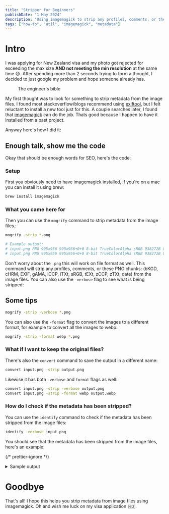 ```yaml
---
title: "Stripper for Beginners"
publishDate: "1 May 2024"
description: "Using imagemagick to strip any profiles, comments, or these PNG chunks: (bKGD,cHRM,EXIF,gAMA,iCCP,iTXt,sRGB,tEXt,zCCP,zTXt,date) from image files"
tags: ["how-to", "util", "imagemagick", "metadata"]
---
```



# Intro

I was applying for New Zealand visa and my photo got rejected for exceeding the max size **AND not meeting the min resolution** at the same time 😅.
After spending more than 2 seconds trying to form a thought, I decided to just google my problem and hope someone already has.

<figure>
	<Picture
		src={copas}
		formats={["avif", "webp"]}
		alt="A photo of a fictious book cover mocking programmer's habit of copy-pasting code from stackoverflow"
	/>
	<figcaption class="text-center">The engineer's bible</figcaption>
</figure>

My first thought was to look for something to strip metadata from the image files. I found most stackoverflow/blogs
recommend using [exiftool](https://exiftool.org/), but I felt reluctant to install a new tool just for
this. A couple searches later, I found that [imagemagick](https://imagemagick.org/index.php) can do the
job. Thats good because I happen to have it installed from a past project.

Anyway here's how I did it:

## Enough talk, show me the code

Okay that should be enough words for SEO, here's the code:

### Setup

First you obviously need to have imagemagick installed, if you're on a mac you can install it using brew:

```sh
brew install imagemagick
```

### What you came here for

Then you can use the `mogrify` command to strip metadata from the image files.:

```sh
mogrify -strip *.png

# Example output:
# input.png PNG 995x956 995x956+0+0 8-bit TrueColorAlpha sRGB 938272B 0.040u 0:00.028
# input.png PNG 995x956 995x956+0+0 8-bit TrueColorAlpha sRGB 938272B 0.160u 0:00.159
```

Don't worry about the `.png` this will work on file format as well.
This command will strip any profiles, comments, or these PNG chunks: (bKGD, cHRM, EXIF, gAMA, iCCP, iTXt, sRGB, tEXt, zCCP, zTXt, date) from the image files.
You can also use the `-verbose` flag to see what is being stripped:

## Some tips

```sh
mogrify -strip -verbose *.png
```

You can also use the `-format` flag to convert the images to a different format, for example to convert all the images to webp:

```sh
mogrify -strip -format webp *.png
```

### What if I want to keep the original files?

There's also the `convert` command to save the output in a different name:

```sh
convert input.png -strip output.png
```

Likewise it has both `-verbose` and `format` flags as well:

```sh
convert input.png -strip -verbose output.png
convert input.png -strip -format webp output.webp
```

### How do I check if the metadata has been stripped?

You can use the `identify` command to check if the metadata has been stripped from the image files:

```sh
identify -verbose input.png
```

You should see that the metadata has been stripped from the image files, here's an example:

{/* prettier-ignore */}
<details style="max-height:480px;overflow:scroll;">
  <summary>Sample output</summary>

```sh
Image:
  Filename: copas.png
  Permissions: rw-r--r--
  Format: PNG (Portable Network Graphics)
  Mime type: image/png
  Class: DirectClass
  Geometry: 995x956+0+0
  Units: Undefined
  Colorspace: sRGB
  Type: TrueColorAlpha
  Endianness: Undefined
  Depth: 8-bit
  Channels: 4.0
  Channel depth:
    Red: 8-bit
    Green: 8-bit
    Blue: 8-bit
    Alpha: 1-bit
  Channel statistics:
    Pixels: 951220
    Red:
      min: 0  (0)
      max: 255 (1)
      mean: 157.46 (0.617489)
      median: 229 (0.898039)
      standard deviation: 110.821 (0.434593)
      kurtosis: -1.58947
      skewness: -0.493305
      entropy: 0.611703
    Green:
      min: 0  (0)
      max: 255 (1)
      mean: 197.068 (0.772817)
      median: 234 (0.917647)
      standard deviation: 66.679 (0.261486)
      kurtosis: 0.0415249
      skewness: -0.909079
      entropy: 0.604423
    Blue:
      min: 0  (0)
      max: 255 (1)
      mean: 191.779 (0.752075)
      median: 230 (0.901961)
      standard deviation: 70.4805 (0.276394)
      kurtosis: -0.512684
      skewness: -0.729027
      entropy: 0.611983
    Alpha:
      min: 255  (1)
      max: 255 (1)
      mean: 255 (1)
      median: 255 (1)
      standard deviation: 0 (0)
      kurtosis: 0
      skewness: 0
      entropy: 0
  Image statistics:
    Overall:
      min: 0  (0)
      max: 255 (1)
      mean: 200.327 (0.785595)
      median: 237 (0.929412)
      standard deviation: 61.9952 (0.243118)
      kurtosis: -0.515157
      skewness: -0.532853
      entropy: 0.457027
  Rendering intent: Perceptual
  Gamma: 0.454545
  Chromaticity:
    red primary: (0.64,0.33,0.03)
    green primary: (0.3,0.6,0.1)
    blue primary: (0.15,0.06,0.79)
    white point: (0.3127,0.329,0.3583)
  Matte color: grey74
  Background color: white
  Border color: srgb(223,223,223)
  Transparent color: black
  Interlace: None
  Intensity: Undefined
  Compose: Over
  Page geometry: 995x956+0+0
  Dispose: Undefined
  Iterations: 0
  Compression: Zip
  Orientation: TopLeft
  Properties:
    date:create: 2024-05-01T09:55:25+00:00
    date:modify: 2024-05-01T09:55:25+00:00
    date:timestamp: 2024-05-01T10:11:53+00:00
    png:IHDR.bit-depth-orig: 8
    png:IHDR.bit_depth: 8
    png:IHDR.color-type-orig: 6
    png:IHDR.color_type: 6 (RGBA)
    png:IHDR.interlace_method: 0 (Not interlaced)
    png:IHDR.width,height: 995, 956
    signature: 85e8424ae990ac2d1bfd4d344bd94a7c5962704ac942c6fd7b79e1ae15c50b09
  Artifacts:
    verbose: true
  Tainted: False
  Filesize: 980.178KiB
  Number pixels: 951220
  Pixel cache type: Memory
  Pixels per second: 67.3782MP
  User time: 0.020u
  Elapsed time: 0:01.014
  Version: ImageMagick 7.1.1-31 Q16-HDRI aarch64 22148 https://imagemagick.org
```

</details>

# Goodbye

That's all! I hope this helps you strip metadata from image files using imagemagick. Oh and wish me luck on my visa application 🇳🇿.
